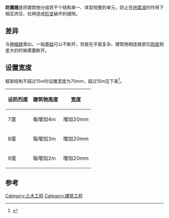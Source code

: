 '''防震缝'''是将建筑物分成若干个结构单一、体型规整的单元，防止在[[地震波|地震波]]的作用下相互挤压、拉伸造成[[形变|形变]]破坏的缝隙。
==差异==
与[[伸缩缝|伸缩缝]]类似，一般[[基础|基础]]可以不断开，但是在平面复杂、建筑物相连接部位[[刚度|刚度]]相差大的时候需要断开。
==设置宽度==
框架结构不超过15m时设置宽度为70mm，超过15m见下表<ref name="抗震缝">{{Cite web |url=http://www.morgain.com/Help/GB50011-2001/6%201.htm |title=《建筑抗震设计规范》 |access-date=2012-01-02 |archive-url=https://web.archive.org/web/20081121094704/http://www.morgain.com/Help/GB50011-2001/6%201.htm |archive-date=2008-11-21 |dead-url=yes }}</ref>。
{| class="wikitable"
|-
! 设防烈度 !! 建筑物高度 !! 宽度
|-
| 7度 || 每增加4m || 增加20mm
|-
| 8度 || 每增加3m || 增加20mm
|-
| 9度 || 每增加2m || 增加20mm
|}

==参考==
<references />
{{arch-stub}}
{{Earthquake}}
[[Category:土木工程|Category:土木工程]]
[[Category:建筑工程|Category:建筑工程]]